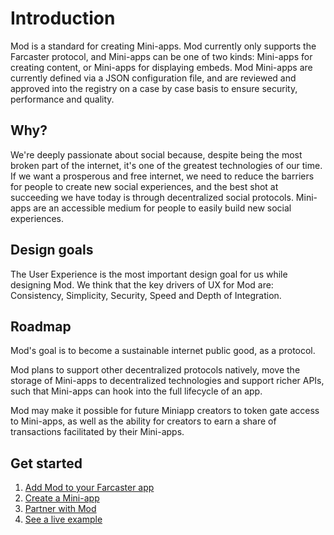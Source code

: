 # Introduction

Mod is a standard for creating Mini-apps. Mod currently only supports the Farcaster protocol, and Mini-apps can be one of two kinds: Mini-apps for creating content, or Mini-apps for displaying embeds.
Mod Mini-apps are currently defined via a JSON configuration file, and are reviewed and approved into the registry on a case by case basis to ensure security, performance and quality.

## Why?

We're deeply passionate about social because, despite being the most broken part of the internet, it's one of the greatest technologies of our time. If we want a prosperous and free internet, we need to reduce the barriers for people to create new social experiences, and the best shot at succeeding we have today is through decentralized social protocols.
Mini-apps are an accessible medium for people to easily build new social experiences.

## Design goals

The User Experience is the most important design goal for us while designing Mod.
We think that the key drivers of UX for Mod are: Consistency, Simplicity, Security, Speed and Depth of Integration.

## Roadmap

Mod's goal is to become a sustainable internet public good, as a protocol.

Mod plans to support other decentralized protocols natively, move the storage of Mini-apps to decentralized technologies and support richer APIs, such that Mini-apps can hook into the full lifecycle of an app.

Mod may make it possible for future Miniapp creators to token gate access to Mini-apps, as well as the ability for creators to earn a share of transactions facilitated by their Mini-apps.

## Get started

1. [Add Mod to your Farcaster app](/integrate)
2. [Create a Mini-app](/create-mini-app/getting-started)
3. [Partner with Mod](mailto:david+partnerships@modprotocol.org)
4. [See a live example](https://example-nextjs.modprotocol.org)
